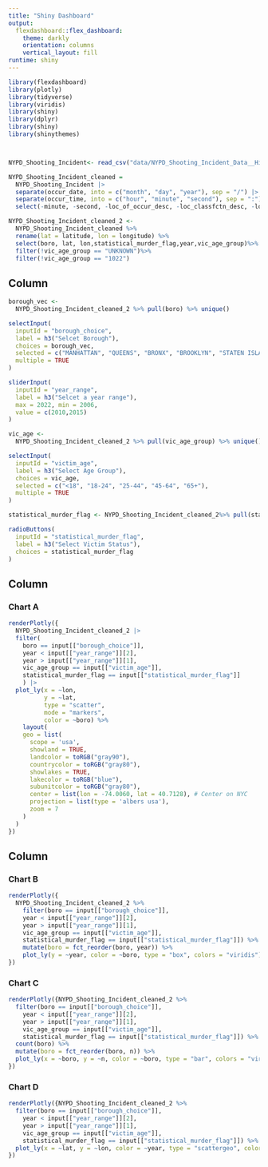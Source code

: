 ```yaml
---
title: "Shiny Dashboard"
output: 
  flexdashboard::flex_dashboard:
    theme: darkly
    orientation: columns
    vertical_layout: fill
runtime: shiny
---
```


```r
library(flexdashboard)
library(plotly)
library(tidyverse)
library(viridis)
library(shiny)
library(dplyr)
library(shiny)
library(shinythemes)



NYPD_Shooting_Incident<- read_csv("data/NYPD_Shooting_Incident_Data__Historic__20231120.csv") %>% janitor::clean_names()

NYPD_Shooting_Incident_cleaned = 
  NYPD_Shooting_Incident |>
  separate(occur_date, into = c("month", "day", "year"), sep = "/") |>
  separate(occur_time, into = c("hour", "minute", "second"), sep = ":") |>
  select(-minute, -second, -loc_of_occur_desc, -loc_classfctn_desc, -location_desc)

NYPD_Shooting_Incident_cleaned_2 <- 
  NYPD_Shooting_Incident_cleaned %>% 
  rename(lat = latitude, lon = longitude) %>%
  select(boro, lat, lon,statistical_murder_flag,year,vic_age_group)%>%
  filter(!vic_age_group == "UNKNOWN")%>%
  filter(!vic_age_group == "1022")
```

Column {.sidebar}
-----------------------------------------------------------------------

```r
borough_vec <-
  NYPD_Shooting_Incident_cleaned_2 %>% pull(boro) %>% unique()

selectInput(
  inputId = "borough_choice",
  label = h3("Selcet Borough"),
  choices = borough_vec,
  selected = c("MANHATTAN", "QUEENS", "BRONX", "BROOKLYN", "STATEN ISLAND"),
  multiple = TRUE
)

sliderInput(
  inputId = "year_range",
  label = h3("Selcet a year range"),
  max = 2022, min = 2006,
  value = c(2010,2015)
)

vic_age <- 
  NYPD_Shooting_Incident_cleaned_2 %>% pull(vic_age_group) %>% unique()

selectInput(
  inputId = "victim_age",
  label = h3("Select Age Group"),
  choices = vic_age,
  selected = c("<18", "18-24", "25-44", "45-64", "65+"),
  multiple = TRUE
)

statistical_murder_flag <- NYPD_Shooting_Incident_cleaned_2%>% pull(statistical_murder_flag) %>% unique()

radioButtons(
  inputId = "statistical_murder_flag",
  label = h3("Select Victim Status"),
  choices = statistical_murder_flag
)
```

Column {data-width=650}
-----------------------------------------------------------------------

### Chart A

```r
renderPlotly({
  NYPD_Shooting_Incident_cleaned_2 |> 
  filter(
    boro == input[["borough_choice"]],
    year < input[["year_range"]][2],
    year > input[["year_range"]][1],
    vic_age_group == input[["victim_age"]],
    statistical_murder_flag == input[["statistical_murder_flag"]]
    ) |> 
  plot_ly(x = ~lon,
          y = ~lat, 
          type = "scatter",
          mode = "markers",
          color = ~boro) %>%
    layout(
    geo = list(
      scope = 'usa',
      showland = TRUE,
      landcolor = toRGB("gray90"),
      countrycolor = toRGB("gray80"),
      showlakes = TRUE,
      lakecolor = toRGB("blue"),
      subunitcolor = toRGB("gray80"),
      center = list(lon = -74.0060, lat = 40.7128), # Center on NYC
      projection = list(type = 'albers usa'),
      zoom = 7
    )
  )
})

```
Column {data-width=350}
-----------------------------------------------------------------------

### Chart B

```r
renderPlotly({
  NYPD_Shooting_Incident_cleaned_2 %>% 
    filter(boro == input[["borough_choice"]],
    year < input[["year_range"]][2],
    year > input[["year_range"]][1],
    vic_age_group == input[["victim_age"]],
    statistical_murder_flag == input[["statistical_murder_flag"]]) %>%
    mutate(boro = fct_reorder(boro, year)) %>% 
    plot_ly(y = ~year, color = ~boro, type = "box", colors = "viridis")
})
```

### Chart C

```r
renderPlotly({NYPD_Shooting_Incident_cleaned_2 %>%
  filter(boro == input[["borough_choice"]],
    year < input[["year_range"]][2],
    year > input[["year_range"]][1],
    vic_age_group == input[["victim_age"]],
    statistical_murder_flag == input[["statistical_murder_flag"]]) %>%
  count(boro) %>% 
  mutate(boro = fct_reorder(boro, n)) %>% 
  plot_ly(x = ~boro, y = ~n, color = ~boro, type = "bar", colors = "viridis")
})
```


### Chart D

```r

renderPlotly({NYPD_Shooting_Incident_cleaned_2 %>%
  filter(boro == input[["borough_choice"]],
    year < input[["year_range"]][2],
    year > input[["year_range"]][1],
    vic_age_group == input[["victim_age"]],
    statistical_murder_flag == input[["statistical_murder_flag"]]) %>%
  plot_ly(x = ~lat, y = ~lon, color = ~year, type = "scattergeo", colors = "viridis")
}) 
```

